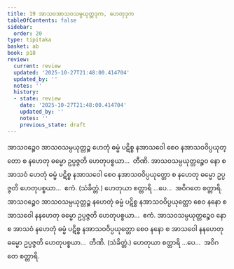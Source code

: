 ```yaml
---
title: 19 အာသဝအာသဝသမ္ပယုတ္တဒုက, ဟေတုဒုက
tableOfContents: false
sidebar:
  order: 20
type: tipitaka
basket: ab
book: p18
review:
  current: review
  updated: '2025-10-27T21:48:00.414704'
  updated_by: ''
  notes: ''
  history:
  - state: review
    date: '2025-10-27T21:48:00.414704'
    updated_by: ''
    notes: ''
    previous_state: draft
---
```



<ReviewStatus review={frontmatter.review} showDetails={true} />

<HypothesisAnnotation frontmatter={frontmatter} />

<DynamicBreadcrumb />

<Division number="57" book="p18" e="ch" v="40" p="319">

<Paragraph number="139" book="p18">
အာသဝဉ္စေဝ အာသဝသမ္ပယုတ္တဉ္စ ဟေတုံ ဓမ္မံ ပဋိစ္စ နအာသဝေါ စေဝ နအာသဝဝိပ္ပယုတ္တော စ နဟေတု ဓမ္မော ဥပ္ပဇ္ဇတိ ဟေတုပစ္စယာ…  တီဏိ.
</Paragraph>

<Paragraph number="140" book="p18">
အာသဝသမ္ပယုတ္တဉ္စေဝ နော စ အာသဝံ ဟေတုံ ဓမ္မံ ပဋိစ္စ နအာသဝေါ စေဝ နအာသဝဝိပ္ပယုတ္တော စ နဟေတု ဓမ္မော ဥပ္ပဇ္ဇတိ ဟေတုပစ္စယာ…  ဧကံ. (သံခိတ္တံ.) ဟေတုယာ စတ္တာရိ …ပေ…  အဝိဂတေ စတ္တာရိ.
</Paragraph>

<Paragraph number="141" book="p18">
အာသဝဉ္စေဝ အာသဝသမ္ပယုတ္တဉ္စ နဟေတုံ ဓမ္မံ ပဋိစ္စ နအာသဝဝိပ္ပယုတ္တော စေဝ နနော စ အာသဝေါ နနဟေတု ဓမ္မော ဥပ္ပဇ္ဇတိ ဟေတုပစ္စယာ…  ဧကံ.
</Paragraph>

<Paragraph number="142" book="p18">
အာသဝသမ္ပယုတ္တဉ္စေဝ နော စ အာသဝံ နဟေတုံ ဓမ္မံ ပဋိစ္စ နအာသဝဝိပ္ပယုတ္တော စေဝ နနော စ အာသဝေါ နနဟေတု ဓမ္မော ဥပ္ပဇ္ဇတိ ဟေတုပစ္စယာ…  တီဏိ. (သံခိတ္တံ.) ဟေတုယာ စတ္တာရိ …ပေ…  အဝိဂတေ စတ္တာရိ.
</Paragraph>
</Division>